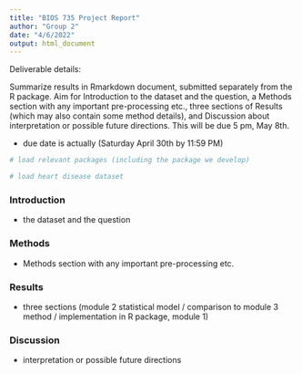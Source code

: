 ```yaml
---
title: "BIOS 735 Project Report"
author: "Group 2"
date: "4/6/2022"
output: html_document
---
```


Deliverable details:

Summarize results in Rmarkdown document, submitted separately from the R package. Aim for Introduction to the dataset and the question, a Methods section with any important pre-processing etc., three sections of Results (which may also contain some method details), and Discussion about interpretation or possible future directions. This will be due 5 pm, May 8th.

- due date is actually (Saturday April 30th by 11:59 PM)

```r
# load relevant packages (including the package we develop)

# load heart disease dataset
```


### Introduction

- the dataset and the question

### Methods

- Methods section with any important pre-processing etc.

### Results

- three sections (module 2 statistical model / comparison to module 3 method / implementation in R package, module 1)

### Discussion

- interpretation or possible future directions